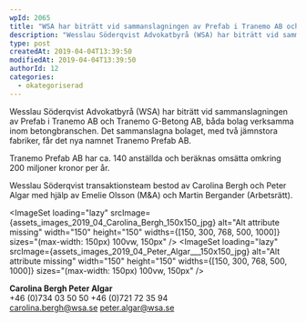 ```yaml
---
wpId: 2065
title: "WSA har biträtt vid sammanslagningen av Prefab i Tranemo AB och Tranemo G-Betong AB"
description: "Wesslau Söderqvist Advokatbyrå (WSA) har biträtt vid sammanslagningen av Prefab i Tranemo AB och Tranemo G-Betong AB, båda bolag verksamma inom betongbranschen. Det sammanslagna bolaget, med två jämnstora fabriker, får&hellip;"
type: post
createdAt: 2019-04-04T13:39:50
modifiedAt: 2019-04-04T13:39:50
authorId: 12
categories:
  - okategoriserad
---
```




Wesslau Söderqvist Advokatbyrå (WSA) har biträtt vid sammanslagningen av Prefab i Tranemo AB och Tranemo G-Betong AB, båda bolag verksamma inom betongbranschen. Det sammanslagna bolaget, med två jämnstora fabriker, får det nya namnet Tranemo Prefab AB.

Tranemo Prefab AB har ca. 140 anställda och beräknas omsätta omkring 200 miljoner kronor per år.

Wesslau Söderqvist transaktionsteam bestod av Carolina Bergh och Peter Algar med hjälp av Emelie Olsson (M&A) och Martin Bergander (Arbetsrätt).

<ImageSet loading="lazy" srcImage={assets_images_2019_04_Carolina_Bergh_150x150_jpg} alt="Alt attribute missing" width="150" height="150" widths={[150, 300, 768, 500, 1000]} sizes="(max-width: 150px) 100vw, 150px" /> <ImageSet loading="lazy" srcImage={assets_images_2019_04_Peter_Algar___150x150_jpg} alt="Alt attribute missing" width="150" height="150" widths={[150, 300, 768, 500, 1000]} sizes="(max-width: 150px) 100vw, 150px" />

**Carolina Bergh Peter Algar**  
+46 (0)734 03 50 50 +46 (0)721 72 35 94  
[carolina.bergh@wsa.se](mailto:carolina.bergh@wsa.se) [peter.algar@wsa.se](mailto:peter.algar@wsa.se)